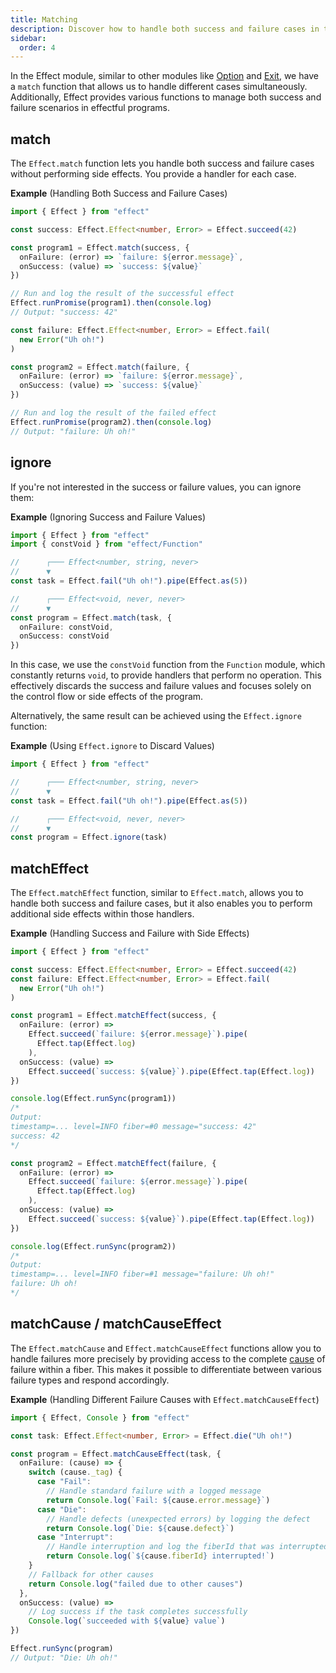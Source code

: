 ```yaml
---
title: Matching
description: Discover how to handle both success and failure cases in the Effect data type using functions like `match` and `matchEffect`. Learn techniques to perform side effects, ignore values, and access the full cause of failures. Effectively manage control flow and handle errors in your Effect programs.
sidebar:
  order: 4
---
```



In the Effect module, similar to other modules like [Option](/docs/data-types/option/#matching) and [Exit](/docs/data-types/exit/#matching), we have a `match` function that allows us to handle different cases simultaneously.
Additionally, Effect provides various functions to manage both success and failure scenarios in effectful programs.

## match

The `Effect.match` function lets you handle both success and failure cases without performing side effects. You provide a handler for each case.

**Example** (Handling Both Success and Failure Cases)

```ts twoslash
import { Effect } from "effect"

const success: Effect.Effect<number, Error> = Effect.succeed(42)

const program1 = Effect.match(success, {
  onFailure: (error) => `failure: ${error.message}`,
  onSuccess: (value) => `success: ${value}`
})

// Run and log the result of the successful effect
Effect.runPromise(program1).then(console.log)
// Output: "success: 42"

const failure: Effect.Effect<number, Error> = Effect.fail(
  new Error("Uh oh!")
)

const program2 = Effect.match(failure, {
  onFailure: (error) => `failure: ${error.message}`,
  onSuccess: (value) => `success: ${value}`
})

// Run and log the result of the failed effect
Effect.runPromise(program2).then(console.log)
// Output: "failure: Uh oh!"
```

## ignore

If you're not interested in the success or failure values, you can ignore them:

**Example** (Ignoring Success and Failure Values)

```ts twoslash
import { Effect } from "effect"
import { constVoid } from "effect/Function"

//      ┌─── Effect<number, string, never>
//      ▼
const task = Effect.fail("Uh oh!").pipe(Effect.as(5))

//      ┌─── Effect<void, never, never>
//      ▼
const program = Effect.match(task, {
  onFailure: constVoid,
  onSuccess: constVoid
})
```

In this case, we use the `constVoid` function from the `Function` module, which constantly returns `void`, to provide handlers that perform no operation. This effectively discards the success and failure values and focuses solely on the control flow or side effects of the program.

Alternatively, the same result can be achieved using the `Effect.ignore` function:

**Example** (Using `Effect.ignore` to Discard Values)

```ts twoslash
import { Effect } from "effect"

//      ┌─── Effect<number, string, never>
//      ▼
const task = Effect.fail("Uh oh!").pipe(Effect.as(5))

//      ┌─── Effect<void, never, never>
//      ▼
const program = Effect.ignore(task)
```

## matchEffect

The `Effect.matchEffect` function, similar to `Effect.match`, allows you to handle both success and failure cases, but it also enables you to perform additional side effects within those handlers.

**Example** (Handling Success and Failure with Side Effects)

```ts twoslash
import { Effect } from "effect"

const success: Effect.Effect<number, Error> = Effect.succeed(42)
const failure: Effect.Effect<number, Error> = Effect.fail(
  new Error("Uh oh!")
)

const program1 = Effect.matchEffect(success, {
  onFailure: (error) =>
    Effect.succeed(`failure: ${error.message}`).pipe(
      Effect.tap(Effect.log)
    ),
  onSuccess: (value) =>
    Effect.succeed(`success: ${value}`).pipe(Effect.tap(Effect.log))
})

console.log(Effect.runSync(program1))
/*
Output:
timestamp=... level=INFO fiber=#0 message="success: 42"
success: 42
*/

const program2 = Effect.matchEffect(failure, {
  onFailure: (error) =>
    Effect.succeed(`failure: ${error.message}`).pipe(
      Effect.tap(Effect.log)
    ),
  onSuccess: (value) =>
    Effect.succeed(`success: ${value}`).pipe(Effect.tap(Effect.log))
})

console.log(Effect.runSync(program2))
/*
Output:
timestamp=... level=INFO fiber=#1 message="failure: Uh oh!"
failure: Uh oh!
*/
```

## matchCause / matchCauseEffect

The `Effect.matchCause` and `Effect.matchCauseEffect` functions allow you to handle failures more precisely by providing access to the complete [cause](/docs/data-types/cause/) of failure within a fiber. This makes it possible to differentiate between various failure types and respond accordingly.

**Example** (Handling Different Failure Causes with `Effect.matchCauseEffect`)

```ts twoslash
import { Effect, Console } from "effect"

const task: Effect.Effect<number, Error> = Effect.die("Uh oh!")

const program = Effect.matchCauseEffect(task, {
  onFailure: (cause) => {
    switch (cause._tag) {
      case "Fail":
        // Handle standard failure with a logged message
        return Console.log(`Fail: ${cause.error.message}`)
      case "Die":
        // Handle defects (unexpected errors) by logging the defect
        return Console.log(`Die: ${cause.defect}`)
      case "Interrupt":
        // Handle interruption and log the fiberId that was interrupted
        return Console.log(`${cause.fiberId} interrupted!`)
    }
    // Fallback for other causes
    return Console.log("failed due to other causes")
  },
  onSuccess: (value) =>
    // Log success if the task completes successfully
    Console.log(`succeeded with ${value} value`)
})

Effect.runSync(program)
// Output: "Die: Uh oh!"
```
